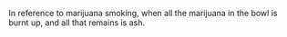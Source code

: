 In reference to marijuana smoking, when all the marijuana in the bowl is burnt up, and all that remains is ash.

{{rfc}}